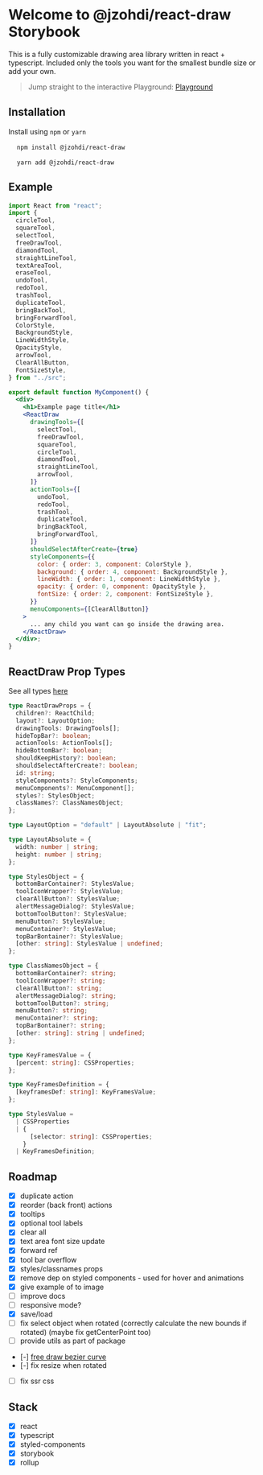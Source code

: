 
<Meta title="Introduction" />

# Welcome to @jzohdi/react-draw Storybook

This is a fully customizable drawing area library written in react + typescript.
Included only the tools you want for the smallest bundle size or add your own.

> Jump straight to the interactive Playground: [Playground](?path=/story/playground--page)

## Installation

Install using `npm` or `yarn`

<pre>
  <code className="shell">npm install @jzohdi/react-draw</code>
</pre>

<pre>
  <code className="shell">yarn add @jzohdi/react-draw</code>
</pre>

## Example

```jsx
import React from "react";
import {
  circleTool,
  squareTool,
  selectTool,
  freeDrawTool,
  diamondTool,
  straightLineTool,
  textAreaTool,
  eraseTool,
  undoTool,
  redoTool,
  trashTool,
  duplicateTool,
  bringBackTool,
  bringForwardTool,
  ColorStyle,
  BackgroundStyle,
  LineWidthStyle,
  OpacityStyle,
  arrowTool,
  ClearAllButton,
  FontSizeStyle,
} from "../src";

export default function MyComponent() {
  <div>
    <h1>Example page title</h1>
    <ReactDraw
      drawingTools={[
        selectTool,
        freeDrawTool,
        squareTool,
        circleTool,
        diamondTool,
        straightLineTool,
        arrowTool,
      ]}
      actionTools={[
        undoTool,
        redoTool,
        trashTool,
        duplicateTool,
        bringBackTool,
        bringForwardTool,
      ]}
      shouldSelectAfterCreate={true}
      styleComponents={{
        color: { order: 3, component: ColorStyle },
        background: { order: 4, component: BackgroundStyle },
        lineWidth: { order: 1, component: LineWidthStyle },
        opacity: { order: 0, component: OpacityStyle },
        fontSize: { order: 2, component: FontSizeStyle },
      }}
      menuComponents={[ClearAllButton]}
    >
      ... any child you want can go inside the drawing area.
    </ReactDraw>
  </div>;
}
```

## ReactDraw Prop Types

See all types [here][2]

```typescript
type ReactDrawProps = {
  children?: ReactChild;
  layout?: LayoutOption;
  drawingTools: DrawingTools[];
  hideTopBar?: boolean;
  actionTools: ActionTools[];
  hideBottomBar?: boolean;
  shouldKeepHistory?: boolean;
  shouldSelectAfterCreate?: boolean;
  id: string;
  styleComponents?: StyleComponents;
  menuComponents?: MenuComponent[];
  styles?: StylesObject;
  classNames?: ClassNamesObject;
};

type LayoutOption = "default" | LayoutAbsolute | "fit";

type LayoutAbsolute = {
  width: number | string;
  height: number | string;
};

type StylesObject = {
  bottomBarContainer?: StylesValue;
  toolIconWrapper?: StylesValue;
  clearAllButton?: StylesValue;
  alertMessageDialog?: StylesValue;
  bottomToolButton?: StylesValue;
  menuButton?: StylesValue;
  menuContainer?: StylesValue;
  topBarBontainer?: StylesValue;
  [other: string]: StylesValue | undefined;
};

type ClassNamesObject = {
  bottomBarContainer?: string;
  toolIconWrapper?: string;
  clearAllButton?: string;
  alertMessageDialog?: string;
  bottomToolButton?: string;
  menuButton?: string;
  menuContainer?: string;
  topBarBontainer?: string;
  [other: string]: string | undefined;
};

type KeyFramesValue = {
  [percent: string]: CSSProperties;
};

type KeyFramesDefinition = {
  [keyframesDef: string]: KeyFramesValue;
};

type StylesValue =
  | CSSProperties
  | {
      [selector: string]: CSSProperties;
    }
  | KeyFramesDefinition;
```

## Roadmap

- [x] duplicate action
- [x] reorder (back front) actions
- [x] tooltips
- [x] optional tool labels
- [x] clear all
- [x] text area font size update
- [x] forward ref
- [x] tool bar overflow
- [x] styles/classnames props
- [x] remove dep on styled components - used for hover and animations
- [x] give example of to image
- [ ] improve docs
- [ ] responsive mode?
- [x] save/load
- [ ] fix select object when rotated (correctly calculate the new bounds if rotated) (maybe fix getCenterPoint too)
- [ ] provide utils as part of package
- [-] [free draw bezier curve][1]
- [-] fix resize when rotated
- [ ] fix ssr css

## Stack

- [x] react
- [x] typescript
- [x] styled-components
- [x] storybook
- [x] rollup

[1]: https://francoisromain.medium.com/smooth-a-svg-path-with-cubic-bezier-curves-e37b49d46c74
[2]: https://github.com/jzohdi/reactdraw/blob/main/src/types.ts

